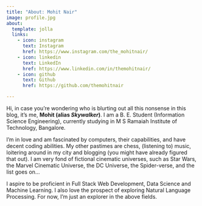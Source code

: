 ```yaml
---
title: "About: Mohit Nair"
image: profile.jpg
about:
  template: jolla
  links:
    - icon: instagram
      text: Instagram
      href: https://www.instagram.com/the_mohitnair/
    - icon: linkedin
      text: LinkedIn
      href: https://www.linkedin.com/in/themohitnair/
    - icon: github
      text: Github
      href: https://github.com/themohitnair

---
```

Hi, in case you're wondering who is blurting out all this nonsense in this blog, it's me, <b>Mohit (alias <i>Skywalker</i>)</b>. I am a B. E. Student (Information Science Engineering), currently studying in M S Ramaiah Institute of Technology, Bangalore.

I'm in love and am fascinated by computers, their capabilities, and have decent coding abilities. My other pastimes are chess, (listening to) music, loitering around in my city and blogging (you might have already figured that out). I am very fond of fictional cinematic universes, such as Star Wars, the Marvel Cinematic Universe, the DC Universe, the Spider-verse, and the list goes on...

I aspire to be proficient in Full Stack Web Development, Data Science and Machine Learning. I also love the prospect of exploring Natural Language Processing. For now, I'm just an explorer in the above fields.


